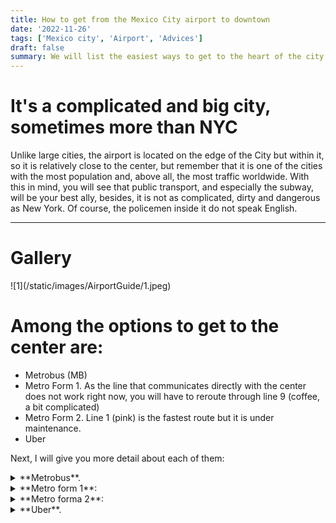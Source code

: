 ```yaml
---
title: How to get from the Mexico City airport to downtown
date: '2022-11-26'
tags: ['Mexico city', 'Airport', 'Advices']
draft: false
summary: We will list the easiest ways to get to the heart of the city from the Airport.
---
```


# It's a complicated and big city, sometimes more than NYC

Unlike large cities, the airport is located on the edge of the City but within it, so it is relatively close to the center, but remember that it is one of the cities with the most population and, above all, the most traffic worldwide.
With this in mind, you will see that public transport, and especially the subway, will be your best ally, besides, it is not as complicated, dirty and dangerous as New York. Of course, the policemen inside it do not speak English.

---

# Gallery

<div className="flex flex-wrap -mx-2 overflow-hidden xl:-mx-2">
  <div className="my-1 px-2 w-full overflow-hidden xl:my-1 xl:px-2 xl:w-1/2">
    ![1](/static/images/AirportGuide/1.jpeg)
  </div>
</div>

# Among the options to get to the center are:

- Metrobus (MB)
- Metro Form 1. As the line that communicates directly with the center does not work right now, you will have to reroute through line 9 (coffee, a bit complicated)
- Metro Form 2. Line 1 (pink) is the fastest route but it is under maintenance.
- Uber

Next, I will give you more detail about each of them:

<details>
  <summary>**Metrobus**. </summary>
  <ul>
    <li type="square">
      {' '}
      As you exit door 7, walking to your left down the corridor, you will find the metrobus stop. It
      will charge you 30 MXN/1.5 dls.{' '}
    </li>
    <div className="flex flex-wrap -mx-2 overflow-hidden xl:-mx-2">
      <div className="my-1 px-2 w-full overflow-hidden xl:my-1 xl:px-2 xl:w-1/2">
        ![5](/static/images/AirportGuide/5.jpeg)
      </div>
    </div>
  </ul>
</details>

<details>
  <summary>**Metro form 1**:</summary>
  <ul>
    <li type="square"> As soon as the subway reopens, I'll post the instructions below. </li>
  </ul>
</details>

<details>
  <summary>**Metro forma 2**:</summary>
  <ol>
    <li> When you exit customs house, your first exit will be through gate 8 of the airport. </li>
    <div className="flex flex-wrap -mx-2 overflow-hidden xl:-mx-2">
      <div className="my-1 px-2 w-full overflow-hidden xl:my-1 xl:px-2 xl:w-1/2">
        ![2](/static/images/AirportGuide/2.jpeg)
      </div>
    </div>
    <li>
      {' '}
      You will walk around 10 minutes, and you will exit through gate 1. You will see some yellow taxis;
      I don't recommend them, they are usually expensive like in NYC.{' '}
    </li>
    <div className="flex flex-wrap -mx-2 overflow-hidden xl:-mx-2">
      <div className="my-1 px-2 w-full overflow-hidden xl:my-1 xl:px-2 xl:w-1/2">
        ![3](/static/images/AirportGuide/3.jpeg)
      </div>
    </div>
    <li>
      {' '}
      You will continue along the road leaving the airport, about 4 more minutes, following the people,
      you will turn to your left just under a vehicular bridge, at the second exit and in front you will
      see a signboard for subway line 5 (yellow ) called "Terminal aérea".{' '}
    </li>
    <div className="flex flex-wrap -mx-2 overflow-hidden xl:-mx-2">
      <div className="my-1 px-2 w-full overflow-hidden xl:my-1 xl:px-2 xl:w-1/2">
        ![4](/static/images/AirportGuide/4.jpeg)
      </div>
    </div>
    <div className="flex flex-wrap -mx-2 overflow-hidden xl:-mx-2">
      <div className="my-1 px-2 w-full overflow-hidden xl:my-1 xl:px-2 xl:w-1/2">
        ![6](/static/images/AirportGuide/6.jpeg)
      </div>
    </div>
    <li>
      {' '}
      You are going to change platforms, being your destination in the other direction, you will have
      to go down some stairs and take the train 2 stations.
    </li>
    <div className="flex flex-wrap -mx-2 overflow-hidden xl:-mx-2">
      <div className="my-1 px-2 w-full overflow-hidden xl:my-1 xl:px-2 xl:w-1/2">
        ![7](/static/images/AirportGuide/7.jpeg)
      </div>
    </div>
    <li>
      {' '}
      When you get off at the "Pantitlán" station, follow the signs for the brown line, you will walk
      about 8 minutes.{' '}
    </li>
    <div className="flex flex-wrap -mx-2 overflow-hidden xl:-mx-2">
      <div className="my-1 px-2 w-full overflow-hidden xl:my-1 xl:px-2 xl:w-1/2">
        ![8](/static/images/AirportGuide/8.jpeg)
      </div>
    </div>
    <li> On your right hand side, you will go down some stairs to the end.</li>
    <div className="flex flex-wrap -mx-2 overflow-hidden xl:-mx-2">
      <div className="my-1 px-2 w-full overflow-hidden xl:my-1 xl:px-2 xl:w-1/2">
        ![9](/static/images/AirportGuide/9.jpeg)
      </div>
    </div>
    <li>
      {' '}
      You will proceed to a short hallway, down a few stairs and continue down a long hallway, turning
      to your left.{' '}
    </li>
    <div className="flex flex-wrap -mx-2 overflow-hidden xl:-mx-2">
      <div className="my-1 px-2 w-full overflow-hidden xl:my-1 xl:px-2 xl:w-1/2">
        ![10](/static/images/AirportGuide/10.jpeg)
      </div>
    </div>
    <li>
      {' '}
      Then you will see a sign for the brown and purple line, you will turn to your left and look for
      a black gate, there you will turn to your left and now you will locate some stairs.
    </li>
    <div className="flex flex-wrap -mx-2 overflow-hidden xl:-mx-2">
      <div className="my-1 px-2 w-full overflow-hidden xl:my-1 xl:px-2 xl:w-1/2">
        ![11](/static/images/AirportGuide/11.jpeg)
      </div>
    </div>
    <li>
      {' '}
      Congratulations, you'll upload them and you've reached subway line 9 (brown). Yes it is complicated
      but not like NYC.
    </li>
    <li>
      {' '}
      From there there are 7 stations, you will get off at the "Chabacano" station. Keep in mind that
      the metro is usually very, very crowded, and sometimes it is delayed or stopped, welcome to Mexico
      City. If there are no setbacks, it will take 10 to 15 minutes. You will exit through the doors
      that usually open first, and follow the signs for subway line 2 (indigo blue).{' '}
    </li>
    <div className="flex flex-wrap -mx-2 overflow-hidden xl:-mx-2">
      <div className="my-1 px-2 w-full overflow-hidden xl:my-1 xl:px-2 xl:w-1/2">
        ![12](/static/images/AirportGuide/12.jpeg)
      </div>
    </div>
    <li>
      {' '}
      Depending on the stairs you take, you will follow the signs and the flow of people, be careful,
      there is a fork and you will have to take the left turn, with the blue sign.{' '}
    </li>
    <div className="flex flex-wrap -mx-2 overflow-hidden xl:-mx-2">
      <div className="my-1 px-2 w-full overflow-hidden xl:my-1 xl:px-2 xl:w-1/2">
        ![13](/static/images/AirportGuide/13.jpeg)
      </div>
    </div>
    <li>
      {' '}
      You will go up some small stairs, turn left and go up another slightly longer set of stairs.{' '}
    </li>
    <div className="flex flex-wrap -mx-2 overflow-hidden xl:-mx-2">
      <div className="my-1 px-2 w-full overflow-hidden xl:my-1 xl:px-2 xl:w-1/2">
        ![14](/static/images/AirportGuide/14.jpeg)
      </div>
    </div>
    <li>
      {' '}
      Then you will continue through a corridor and you will take the second stairs that you find, the
      first ones are the subway exit. You will see the sign with direction "Cuatro caminos".
    </li>
    <div className="flex flex-wrap -mx-2 overflow-hidden xl:-mx-2">
      <div className="my-1 px-2 w-full overflow-hidden xl:my-1 xl:px-2 xl:w-1/2">
        ![15](/static/images/AirportGuide/15.jpeg)
      </div>
    </div>
    <li>
      {' '}
      And it will be four stations to the city's zocalo (Downtown). Done! You have arrived at your travel
      destination.
    </li>
    <div className="flex flex-wrap -mx-2 overflow-hidden xl:-mx-2">
      <div className="my-1 px-2 w-full overflow-hidden xl:my-1 xl:px-2 xl:w-1/2">
        ![16](/static/images/AirportGuide/16.jpeg)
      </div>
    </div>
  </ol>
</details>

<details>
  <summary>**Uber**.</summary>
  <ul>
    <li type="square">
      {' '}
      This is clearly the simplest way. In fact, the application service is very cheap. It can cost you
      around 7 to 10 dls depending on the traffic and the time.
    </li>
    <li type="square">
      {' '}
      Only, do it away from gate 1, either on “Circuito interior” avenue (in front of the subway entrance,
      instructions on form 2) or gate 5 onwards, because yellow taxis are expensive and have preference
      against application services. So many coincidences with NYC.
    </li>
  </ul>
</details>
